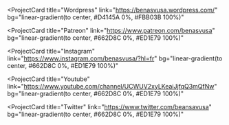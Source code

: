 <ProjectCard
  title="Wordpress"
  link="https://benasvusa.wordpress.com/"
  bg="linear-gradient(to center, #D4145A 0%, #FBB03B 100%)"
>

</ProjectCard>

<ProjectCard
  title="Patreon"
  link="https://www.patreon.com/benasvusa"
  bg="linear-gradient(to center, #662D8C 0%, #ED1E79 100%)"
>
</ProjectCard>

<ProjectCard
  title="Instagram"
  link="https://www.instagram.com/benasvusa/?hl=fr"
  bg="linear-gradient(to center, #662D8C 0%, #ED1E79 100%)"
>
</ProjectCard>

<ProjectCard
  title="Youtube"
  link="https://www.youtube.com/channel/UCWUV2xyLKeaiJjfqQ3mQfNw"
  bg="linear-gradient(to center, #662D8C 0%, #ED1E79 100%)"
>
</ProjectCard>

<ProjectCard
  title="Twitter"
  link="https://www.twitter.com/beansavusa"
  bg="linear-gradient(to center, #662D8C 0%, #ED1E79 100%)"
>
</ProjectCard>
